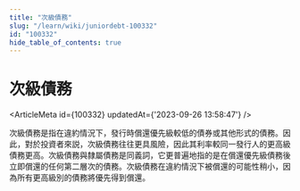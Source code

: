 ```yaml
---
title: "次級債務"
slug: "/learn/wiki/juniordebt-100332"
id: "100332"
hide_table_of_contents: true
---
```



# 次級債務

<ArticleMeta id={100332} updatedAt={'2023-09-26 13:58:47'} />
<div className='border-solid border-b border-t-0 my-4 border-[var(--ifm-color-gray-300)]' />

次級債務是指在違約情況下，發行時償還優先級較低的債券或其他形式的債務。因此，對於投資者來説，次級債務往往更具風險，因此其利率較同一發行人的更高級債務更高。次級債務與隸屬債務是同義詞，它更普遍地指的是在償還優先級債務後立即償還的任何第二層次的債務。次級債務在違約情況下被償還的可能性稍小，因為所有更高級別的債務將優先得到償還。
